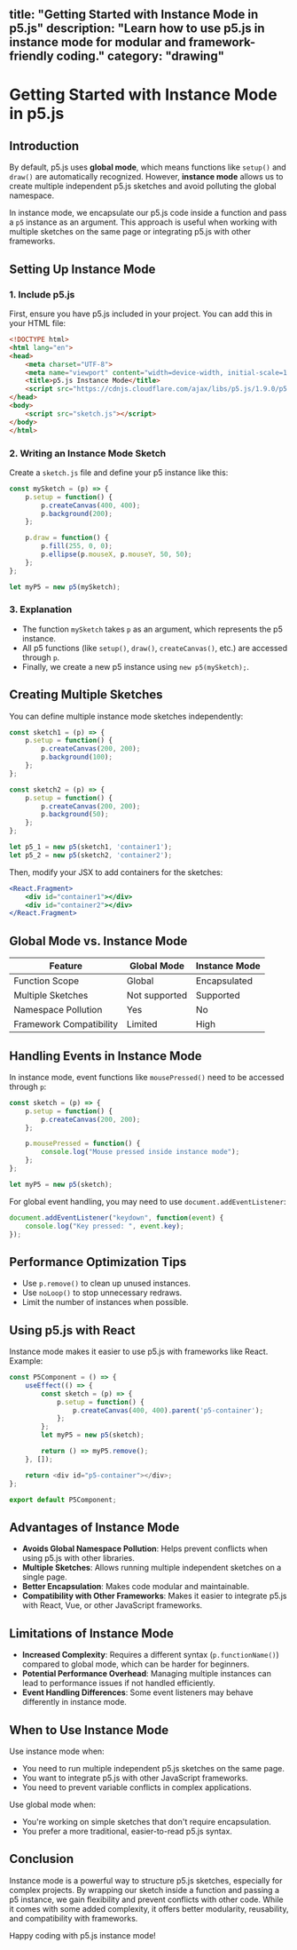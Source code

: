 ## title: "Getting Started with Instance Mode in p5.js" description: "Learn how to use p5.js in instance mode for modular and framework-friendly coding." category: "drawing"

# Getting Started with Instance Mode in p5.js

## Introduction

By default, p5.js uses **global mode**, which means functions like `setup()` and `draw()` are automatically recognized. However, **instance mode** allows us to create multiple independent p5.js sketches and avoid polluting the global namespace.

In instance mode, we encapsulate our p5.js code inside a function and pass a `p5` instance as an argument. This approach is useful when working with multiple sketches on the same page or integrating p5.js with other frameworks.

## Setting Up Instance Mode

### 1. Include p5.js

First, ensure you have p5.js included in your project. You can add this in your HTML file:

```html
<!DOCTYPE html>
<html lang="en">
<head>
    <meta charset="UTF-8">
    <meta name="viewport" content="width=device-width, initial-scale=1.0">
    <title>p5.js Instance Mode</title>
    <script src="https://cdnjs.cloudflare.com/ajax/libs/p5.js/1.9.0/p5.min.js"></script>
</head>
<body>
    <script src="sketch.js"></script>
</body>
</html>
```

### 2. Writing an Instance Mode Sketch

Create a `sketch.js` file and define your p5 instance like this:

```javascript
const mySketch = (p) => {
    p.setup = function() {
        p.createCanvas(400, 400);
        p.background(200);
    };

    p.draw = function() {
        p.fill(255, 0, 0);
        p.ellipse(p.mouseX, p.mouseY, 50, 50);
    };
};

let myP5 = new p5(mySketch);
```

### 3. Explanation

- The function `mySketch` takes `p` as an argument, which represents the p5 instance.
- All p5 functions (like `setup()`, `draw()`, `createCanvas()`, etc.) are accessed through `p`.
- Finally, we create a new p5 instance using `new p5(mySketch);`.

## Creating Multiple Sketches

You can define multiple instance mode sketches independently:

```javascript
const sketch1 = (p) => {
    p.setup = function() {
        p.createCanvas(200, 200);
        p.background(100);
    };
};

const sketch2 = (p) => {
    p.setup = function() {
        p.createCanvas(200, 200);
        p.background(50);
    };
};

let p5_1 = new p5(sketch1, 'container1');
let p5_2 = new p5(sketch2, 'container2');
```

Then, modify your JSX to add containers for the sketches:

```jsx
<React.Fragment>
    <div id="container1"></div>
    <div id="container2"></div>
</React.Fragment>
```

## Global Mode vs. Instance Mode

| Feature                 | Global Mode   | Instance Mode |
|-------------------------|--------------|--------------|
| Function Scope          | Global       | Encapsulated |
| Multiple Sketches       | Not supported | Supported |
| Namespace Pollution     | Yes          | No |
| Framework Compatibility | Limited      | High |

## Handling Events in Instance Mode

In instance mode, event functions like `mousePressed()` need to be accessed through `p`:

```javascript
const sketch = (p) => {
    p.setup = function() {
        p.createCanvas(200, 200);
    };

    p.mousePressed = function() {
        console.log("Mouse pressed inside instance mode");
    };
};

let myP5 = new p5(sketch);
```

For global event handling, you may need to use `document.addEventListener`:

```javascript
document.addEventListener("keydown", function(event) {
    console.log("Key pressed: ", event.key);
});
```

## Performance Optimization Tips

- Use `p.remove()` to clean up unused instances.
- Use `noLoop()` to stop unnecessary redraws.
- Limit the number of instances when possible.

## Using p5.js with React

Instance mode makes it easier to use p5.js with frameworks like React. Example:

```javascript
const P5Component = () => {
    useEffect(() => {
        const sketch = (p) => {
            p.setup = function() {
                p.createCanvas(400, 400).parent('p5-container');
            };
        };
        let myP5 = new p5(sketch);

        return () => myP5.remove();
    }, []);

    return <div id="p5-container"></div>;
};

export default P5Component;
```

## Advantages of Instance Mode

- **Avoids Global Namespace Pollution**: Helps prevent conflicts when using p5.js with other libraries.
- **Multiple Sketches**: Allows running multiple independent sketches on a single page.
- **Better Encapsulation**: Makes code modular and maintainable.
- **Compatibility with Other Frameworks**: Makes it easier to integrate p5.js with React, Vue, or other JavaScript frameworks.

## Limitations of Instance Mode

- **Increased Complexity**: Requires a different syntax (`p.functionName()`) compared to global mode, which can be harder for beginners.
- **Potential Performance Overhead**: Managing multiple instances can lead to performance issues if not handled efficiently.
- **Event Handling Differences**: Some event listeners may behave differently in instance mode.

## When to Use Instance Mode

Use instance mode when:

- You need to run multiple independent p5.js sketches on the same page.
- You want to integrate p5.js with other JavaScript frameworks.
- You need to prevent variable conflicts in complex applications.

Use global mode when:

- You're working on simple sketches that don't require encapsulation.
- You prefer a more traditional, easier-to-read p5.js syntax.

## Conclusion

Instance mode is a powerful way to structure p5.js sketches, especially for complex projects. By wrapping our sketch inside a function and passing a p5 instance, we gain flexibility and prevent conflicts with other code. While it comes with some added complexity, it offers better modularity, reusability, and compatibility with frameworks.

Happy coding with p5.js instance mode!
